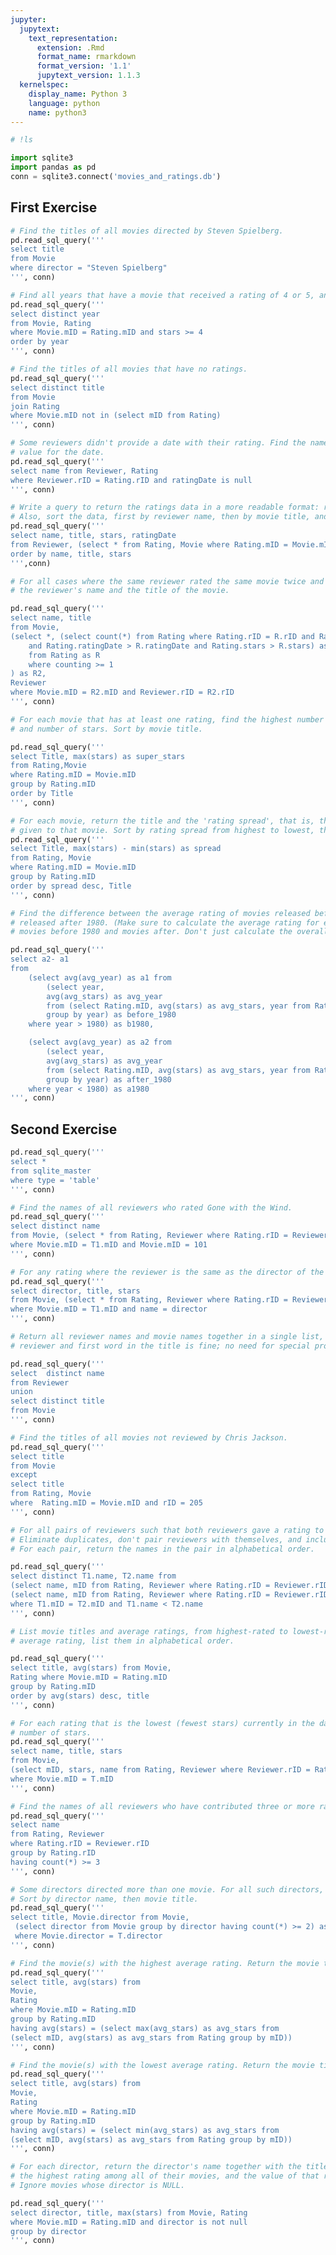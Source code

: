 ```yaml
---
jupyter:
  jupytext:
    text_representation:
      extension: .Rmd
      format_name: rmarkdown
      format_version: '1.1'
      jupytext_version: 1.1.3
  kernelspec:
    display_name: Python 3
    language: python
    name: python3
---
```


```python
# !ls
```

```python
import sqlite3
import pandas as pd
conn = sqlite3.connect('movies_and_ratings.db')
```

## First Exercise

```python
# Find the titles of all movies directed by Steven Spielberg. 
pd.read_sql_query('''
select title 
from Movie 
where director = "Steven Spielberg"
''', conn)
```

```python
# Find all years that have a movie that received a rating of 4 or 5, and sort them in increasing order. 
pd.read_sql_query('''
select distinct year
from Movie, Rating 
where Movie.mID = Rating.mID and stars >= 4
order by year 
''', conn)
```

```python
# Find the titles of all movies that have no ratings. 
pd.read_sql_query('''
select distinct title
from Movie 
join Rating
where Movie.mID not in (select mID from Rating) 
''', conn)
```

```python
# Some reviewers didn't provide a date with their rating. Find the names of all reviewers who have ratings with a NULL
# value for the date. 
pd.read_sql_query('''
select name from Reviewer, Rating 
where Reviewer.rID = Rating.rID and ratingDate is null
''', conn)

```

```python
# Write a query to return the ratings data in a more readable format: reviewer name, movie title, stars, and ratingDate. 
# Also, sort the data, first by reviewer name, then by movie title, and lastly by number of stars. 
pd.read_sql_query('''
select name, title, stars, ratingDate
from Reviewer, (select * from Rating, Movie where Rating.mID = Movie.mID) as T where T.rID = Reviewer.rID
order by name, title, stars
''',conn)

```

```python
# For all cases where the same reviewer rated the same movie twice and gave it a higher rating the second time, return 
# the reviewer's name and the title of the movie. 

pd.read_sql_query('''
select name, title
from Movie,
(select *, (select count(*) from Rating where Rating.rID = R.rID and Rating.mID = R.mID 
    and Rating.ratingDate > R.ratingDate and Rating.stars > R.stars) as counting
    from Rating as R
    where counting >= 1
) as R2, 
Reviewer
where Movie.mID = R2.mID and Reviewer.rID = R2.rID
''', conn)

```

```python
# For each movie that has at least one rating, find the highest number of stars that movie received. Return the movie title
# and number of stars. Sort by movie title. 

pd.read_sql_query('''
select Title, max(stars) as super_stars 
from Rating,Movie 
where Rating.mID = Movie.mID 
group by Rating.mID 
order by Title
''', conn)

```

```python
# For each movie, return the title and the 'rating spread', that is, the difference between highest and lowest ratings 
# given to that movie. Sort by rating spread from highest to lowest, then by movie title.
pd.read_sql_query('''
select Title, max(stars) - min(stars) as spread
from Rating, Movie
where Rating.mID = Movie.mID
group by Rating.mID
order by spread desc, Title
''', conn)
```

```python
# Find the difference between the average rating of movies released before 1980 and the average rating of movies 
# released after 1980. (Make sure to calculate the average rating for each movie, then the average of those averages for 
# movies before 1980 and movies after. Don't just calculate the overall average rating before and after 1980.) 

pd.read_sql_query('''
select a2- a1
from
    (select avg(avg_year) as a1 from
        (select year, 
        avg(avg_stars) as avg_year 
        from (select Rating.mID, avg(stars) as avg_stars, year from Rating, Movie where Rating.mID = Movie.mID group by Rating.mID) 
        group by year) as before_1980
    where year > 1980) as b1980,

    (select avg(avg_year) as a2 from
        (select year, 
        avg(avg_stars) as avg_year 
        from (select Rating.mID, avg(stars) as avg_stars, year from Rating, Movie where Rating.mID = Movie.mID group by Rating.mID) 
        group by year) as after_1980
    where year < 1980) as a1980
''', conn)

```

## Second Exercise

```python
pd.read_sql_query('''
select * 
from sqlite_master
where type = 'table'
''', conn)
```

```python
# Find the names of all reviewers who rated Gone with the Wind. 
pd.read_sql_query('''
select distinct name
from Movie, (select * from Rating, Reviewer where Rating.rID = Reviewer.rID) as T1
where Movie.mID = T1.mID and Movie.mID = 101
''', conn)
```

```python
# For any rating where the reviewer is the same as the director of the movie, return the reviewer name, movie title, and number of stars. 
pd.read_sql_query('''
select director, title, stars 
from Movie, (select * from Rating, Reviewer where Rating.rID = Reviewer.rID) as T1 
where Movie.mID = T1.mID and name = director
''', conn)
```

```python
# Return all reviewer names and movie names together in a single list, alphabetized. (Sorting by the first name of the 
# reviewer and first word in the title is fine; no need for special processing on last names or removing "The".) 

pd.read_sql_query('''
select  distinct name
from Reviewer 
union 
select distinct title
from Movie
''', conn)

```

```python
# Find the titles of all movies not reviewed by Chris Jackson. 
pd.read_sql_query('''
select title
from Movie
except 
select title 
from Rating, Movie 
where  Rating.mID = Movie.mID and rID = 205
''', conn)
```

```python
# For all pairs of reviewers such that both reviewers gave a rating to the same movie, return the names of both reviewers. 
# Eliminate duplicates, don't pair reviewers with themselves, and include each pair only once.
# For each pair, return the names in the pair in alphabetical order. 

pd.read_sql_query('''
select distinct T1.name, T2.name from
(select name, mID from Rating, Reviewer where Rating.rID = Reviewer.rID order by name) as T1,
(select name, mID from Rating, Reviewer where Rating.rID = Reviewer.rID order by name) as T2
where T1.mID = T2.mID and T1.name < T2.name
''', conn)
```

```python
# List movie titles and average ratings, from highest-rated to lowest-rated. If two or more movies have the same 
# average rating, list them in alphabetical order. 

pd.read_sql_query('''
select title, avg(stars) from Movie,
Rating where Movie.mID = Rating.mID
group by Rating.mID
order by avg(stars) desc, title
''', conn)

```

```python
# For each rating that is the lowest (fewest stars) currently in the database, return the reviewer name, movie title, and 
# number of stars. 
pd.read_sql_query('''
select name, title, stars
from Movie,
(select mID, stars, name from Rating, Reviewer where Reviewer.rID = Rating.rID and stars = (select min(stars) from Rating)) as T
where Movie.mID = T.mID
''', conn)

```

```python
# Find the names of all reviewers who have contributed three or more ratings.
pd.read_sql_query('''
select name
from Rating, Reviewer
where Rating.rID = Reviewer.rID
group by Rating.rID
having count(*) >= 3
''', conn)
```

```python
# Some directors directed more than one movie. For all such directors, return the titles of all movies directed by them, along with the director name.
# Sort by director name, then movie title.
pd.read_sql_query('''
select title, Movie.director from Movie,
 (select director from Movie group by director having count(*) >= 2) as T
 where Movie.director = T.director
''', conn)
```

```python
# Find the movie(s) with the highest average rating. Return the movie title(s) and average rating. 
pd.read_sql_query('''
select title, avg(stars) from
Movie,
Rating
where Movie.mID = Rating.mID
group by Rating.mID
having avg(stars) = (select max(avg_stars) as avg_stars from 
(select mID, avg(stars) as avg_stars from Rating group by mID))
''', conn)
```

```python
# Find the movie(s) with the lowest average rating. Return the movie title(s) and average rating.
pd.read_sql_query('''
select title, avg(stars) from
Movie,
Rating
where Movie.mID = Rating.mID
group by Rating.mID
having avg(stars) = (select min(avg_stars) as avg_stars from 
(select mID, avg(stars) as avg_stars from Rating group by mID))
''', conn)
```

```python
# For each director, return the director's name together with the title(s) of the movie(s) they directed that received 
# the highest rating among all of their movies, and the value of that rating.
# Ignore movies whose director is NULL. 

pd.read_sql_query('''
select director, title, max(stars) from Movie, Rating  
where Movie.mID = Rating.mID and director is not null
group by director
''', conn)

```
